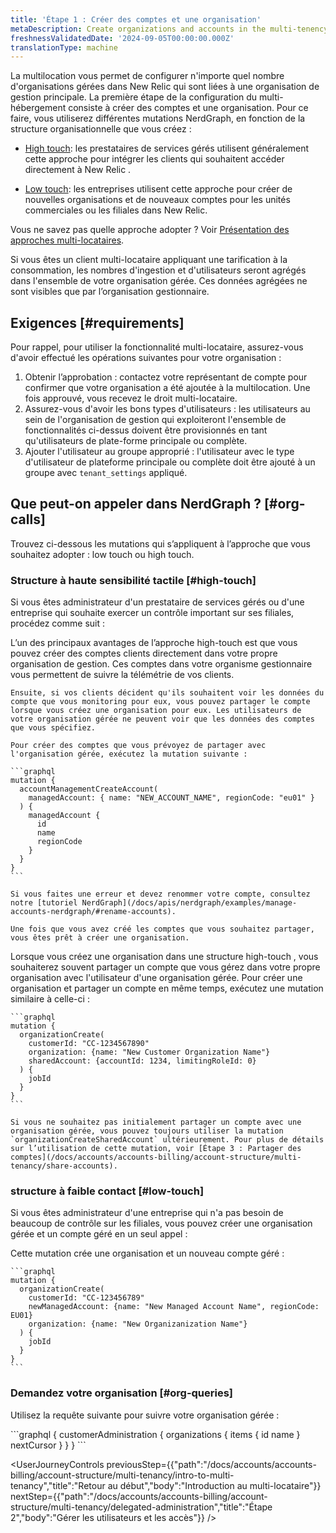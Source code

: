 ```yaml
---
title: 'Étape 1 : Créer des comptes et une organisation'
metaDescription: Create organizations and accounts in the multi-tenency structure
freshnessValidatedDate: '2024-09-05T00:00:00.000Z'
translationType: machine
---
```


La multilocation vous permet de configurer n'importe quel nombre d'organisations gérées dans New Relic qui sont liées à une organisation de gestion principale. La première étape de la configuration du multi-hébergement consiste à créer des comptes et une organisation. Pour ce faire, vous utiliserez différentes mutations NerdGraph, en fonction de la structure organisationnelle que vous créez :

* [High touch](#high-touch): les prestataires de services gérés utilisent généralement cette approche pour intégrer les clients qui souhaitent accéder directement à New Relic .

* [Low touch](#low-touch): les entreprises utilisent cette approche pour créer de nouvelles organisations et de nouveaux comptes pour les unités commerciales ou les filiales dans New Relic.

Vous ne savez pas quelle approche adopter ? Voir [Présentation des approches multi-locataires](/docs/accounts/accounts-billing/account-structure/multi-tenancy/intro-to-multi-tenancy#approaches).

<Callout variant="tip">
  Si vous êtes un client multi-locataire appliquant une tarification à la consommation, les nombres d'ingestion et d'utilisateurs seront agrégés dans l'ensemble de votre organisation gérée. Ces données agrégées ne sont visibles que par l’organisation gestionnaire.
</Callout>

## Exigences [#requirements]

Pour rappel, pour utiliser la fonctionnalité multi-locataire, assurez-vous d'avoir effectué les opérations suivantes pour votre organisation :

1. Obtenir l’approbation : contactez votre représentant de compte pour confirmer que votre organisation a été ajoutée à la multilocation. Une fois approuvé, vous recevez le droit multi-locataire.
2. Assurez-vous d'avoir les bons types d'utilisateurs : les utilisateurs au sein de l'organisation de gestion qui exploiteront l'ensemble de fonctionnalités ci-dessus doivent être provisionnés en tant qu'utilisateurs de plate-forme principale ou complète.
3. Ajouter l'utilisateur au groupe approprié : l'utilisateur avec le type d'utilisateur de plateforme principale ou complète doit être ajouté à un groupe avec `tenant_settings` appliqué.

## Que peut-on appeler dans NerdGraph ? [#org-calls]

Trouvez ci-dessous les mutations qui s’appliquent à l’approche que vous souhaitez adopter : low touch ou high touch.

### Structure à haute sensibilité tactile [#high-touch]

Si vous êtes administrateur d'un prestataire de services gérés ou d'une entreprise qui souhaite exercer un contrôle important sur ses filiales, procédez comme suit :

<CollapserGroup>
  <Collapser id="high-touch-only-share" title="High touch : Créez un compte pour partager">
    L’un des principaux avantages de l’approche high-touch est que vous pouvez créer des comptes clients directement dans votre propre organisation de gestion. Ces comptes dans votre organisme gestionnaire vous permettent de suivre la télémétrie de vos clients.

    Ensuite, si vos clients décident qu'ils souhaitent voir les données du compte que vous monitoring pour eux, vous pouvez partager le compte lorsque vous créez une organisation pour eux. Les utilisateurs de votre organisation gérée ne peuvent voir que les données des comptes que vous spécifiez.

    Pour créer des comptes que vous prévoyez de partager avec l'organisation gérée, exécutez la mutation suivante :

    ```graphql
    mutation {
      accountManagementCreateAccount(
        managedAccount: { name: "NEW_ACCOUNT_NAME", regionCode: "eu01" }
      ) {
        managedAccount {
          id
          name
          regionCode
        }
      }
    }
    ```

    Si vous faites une erreur et devez renommer votre compte, consultez notre [tutoriel NerdGraph](/docs/apis/nerdgraph/examples/manage-accounts-nerdgraph/#rename-accounts).

    Une fois que vous avez créé les comptes que vous souhaitez partager, vous êtes prêt à créer une organisation.
  </Collapser>

  <Collapser id="high-touch-org" title="High touch : Créer une organisation">
    Lorsque vous créez une organisation dans une structure high-touch , vous souhaiterez souvent partager un compte que vous gérez dans votre propre organisation avec l'utilisateur d'une organisation gérée. Pour créer une organisation et partager un compte en même temps, exécutez une mutation similaire à celle-ci :

    ```graphql
    mutation {
      organizationCreate(
        customerId: "CC-1234567890"
        organization: {name: "New Customer Organization Name"}
        sharedAccount: {accountId: 1234, limitingRoleId: 0}
      ) {
        jobId
      }
    }
    ```

    Si vous ne souhaitez pas initialement partager un compte avec une organisation gérée, vous pouvez toujours utiliser la mutation `organizationCreateSharedAccount` ultérieurement. Pour plus de détails sur l’utilisation de cette mutation, voir [Étape 3 : Partager des comptes](/docs/accounts/accounts-billing/account-structure/multi-tenancy/share-accounts).
  </Collapser>
</CollapserGroup>

### structure à faible contact [#low-touch]

Si vous êtes administrateur d'une entreprise qui n'a pas besoin de beaucoup de contrôle sur les filiales, vous pouvez créer une organisation gérée et un compte géré en un seul appel :

<CollapserGroup>
  <Collapser id="low-touch-org" title="Low touch : Créer une organisation">
    Cette mutation crée une organisation et un nouveau compte géré :

    ```graphql
    mutation {
      organizationCreate(
        customerId: "CC-123456789"
        newManagedAccount: {name: "New Managed Account Name", regionCode: EU01}
        organization: {name: "New Organizanization Name"}
      ) {
        jobId
      }
    }
    ```
  </Collapser>
</CollapserGroup>

### Demandez votre organisation [#org-queries]

Utilisez la requête suivante pour suivre votre organisation gérée :

<CollapserGroup>
  <Collapser id="list-orgs" title="Lister l'organisation gérée">
    ```graphql
    {
      customerAdministration {
        organizations {
          items {
            id
            name
          }
          nextCursor
        }
      }
    }
    ```
  </Collapser>
</CollapserGroup>

<UserJourneyControls previousStep={{"path":"/docs/accounts/accounts-billing/account-structure/multi-tenancy/intro-to-multi-tenancy","title":"Retour au début","body":"Introduction au multi-locataire"}} nextStep={{"path":"/docs/accounts/accounts-billing/account-structure/multi-tenancy/delegated-administration","title":"Étape 2","body":"Gérer les utilisateurs et les accès"}} />